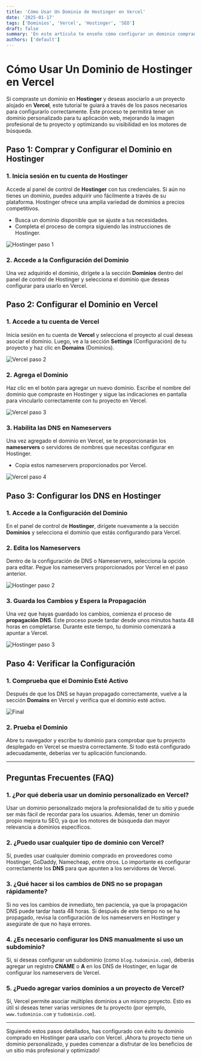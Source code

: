 ```yaml
---
title: 'Cómo Usar Un Dominio de Hostinger en Vercel'
date: '2025-01-17'
tags: ['Dominios', 'Vercel', 'Hostinger', 'SEO']
draft: false
summary: 'En este artículo te enseño cómo configurar un dominio comprado en Hostinger para usarlo en Vercel, paso a paso, para que tu proyecto esté completamente funcional en la web.'
authors: ['default']
---
```


# Cómo Usar Un Dominio de Hostinger en Vercel

Si compraste un dominio en **Hostinger** y deseas asociarlo a un proyecto alojado en **Vercel**, este tutorial te guiará a través de los pasos necesarios para configurarlo correctamente. Este proceso te permitirá tener un dominio personalizado para tu aplicación web, mejorando la imagen profesional de tu proyecto y optimizando su visibilidad en los motores de búsqueda.

## Paso 1: Comprar y Configurar el Dominio en Hostinger

### 1. Inicia sesión en tu cuenta de Hostinger

Accede al panel de control de **Hostinger** con tus credenciales. Si aún no tienes un dominio, puedes adquirir uno fácilmente a través de su plataforma. Hostinger ofrece una amplia variedad de dominios a precios competitivos.

- Busca un dominio disponible que se ajuste a tus necesidades.
- Completa el proceso de compra siguiendo las instrucciones de Hostinger.

![Hostinger paso 1](https://res.cloudinary.com/dq0pfesxe/image/upload/v1737138083/blog/wtogfj7ooqcwnlhdc4hz.png)

### 2. Accede a la Configuración del Dominio

Una vez adquirido el dominio, dirígete a la sección **Dominios** dentro del panel de control de Hostinger y selecciona el dominio que deseas configurar para usarlo en Vercel.

## Paso 2: Configurar el Dominio en Vercel

### 1. Accede a tu cuenta de Vercel

Inicia sesión en tu cuenta de **Vercel** y selecciona el proyecto al cual deseas asociar el dominio. Luego, ve a la sección **Settings** (Configuración) de tu proyecto y haz clic en **Domains** (Dominios).

![Vercel paso 2](https://res.cloudinary.com/dq0pfesxe/image/upload/v1737138382/blog/ibfpgxeysy1myngz6s2t.png)

### 2. Agrega el Dominio

Haz clic en el botón para agregar un nuevo dominio. Escribe el nombre del dominio que compraste en Hostinger y sigue las indicaciones en pantalla para vincularlo correctamente con tu proyecto en Vercel.

![Vercel paso 3](https://res.cloudinary.com/dq0pfesxe/image/upload/v1737138508/blog/yyzzpy8jlahculutcrks.png)

### 3. Habilita las DNS en Nameservers

Una vez agregado el dominio en Vercel, se te proporcionarán los **nameservers** o servidores de nombres que necesitas configurar en Hostinger.

- Copia estos nameservers proporcionados por Vercel.

![Vercel paso 4](https://res.cloudinary.com/dq0pfesxe/image/upload/v1737138818/blog/avow3dmdg89ej4klz0u6.png)

## Paso 3: Configurar los DNS en Hostinger

### 1. Accede a la Configuración del Dominio

En el panel de control de **Hostinger**, dirígete nuevamente a la sección **Dominios** y selecciona el dominio que estás configurando para Vercel.

### 2. Edita los Nameservers

Dentro de la configuración de DNS o Nameservers, selecciona la opción para editar. Pegue los nameservers proporcionados por Vercel en el paso anterior.

![Hostinger paso 2](https://res.cloudinary.com/dq0pfesxe/image/upload/v1737138976/blog/hhs1ri7mxd4nnzogekun.png)

### 3. Guarda los Cambios y Espera la Propagación

Una vez que hayas guardado los cambios, comienza el proceso de **propagación DNS**. Este proceso puede tardar desde unos minutos hasta 48 horas en completarse. Durante este tiempo, tu dominio comenzará a apuntar a Vercel.

![Hostinger paso 3](https://res.cloudinary.com/dq0pfesxe/image/upload/v1737139065/blog/fth0klwjdf5q2qyduc7l.png)

## Paso 4: Verificar la Configuración

### 1. Comprueba que el Dominio Esté Activo

Después de que los DNS se hayan propagado correctamente, vuelve a la sección **Domains** en Vercel y verifica que el dominio esté activo.

![Final](https://res.cloudinary.com/dq0pfesxe/image/upload/v1737139189/blog/kkxpkrhxljypqcespdpa.png)

### 2. Prueba el Dominio

Abre tu navegador y escribe tu dominio para comprobar que tu proyecto desplegado en Vercel se muestra correctamente. Si todo está configurado adecuadamente, deberías ver tu aplicación funcionando.

---

## Preguntas Frecuentes (FAQ)

### 1. ¿Por qué debería usar un dominio personalizado en Vercel?

Usar un dominio personalizado mejora la profesionalidad de tu sitio y puede ser más fácil de recordar para los usuarios. Además, tener un dominio propio mejora tu SEO, ya que los motores de búsqueda dan mayor relevancia a dominios específicos.

### 2. ¿Puedo usar cualquier tipo de dominio con Vercel?

Sí, puedes usar cualquier dominio comprado en proveedores como Hostinger, GoDaddy, Namecheap, entre otros. Lo importante es configurar correctamente los **DNS** para que apunten a los servidores de Vercel.

### 3. ¿Qué hacer si los cambios de DNS no se propagan rápidamente?

Si no ves los cambios de inmediato, ten paciencia, ya que la propagación DNS puede tardar hasta 48 horas. Si después de este tiempo no se ha propagado, revisa la configuración de los nameservers en Hostinger y asegúrate de que no haya errores.

### 4. ¿Es necesario configurar los DNS manualmente si uso un subdominio?

Sí, si deseas configurar un subdominio (como `blog.tudominio.com`), deberás agregar un registro **CNAME** o **A** en los DNS de Hostinger, en lugar de configurar los nameservers de Vercel.

### 5. ¿Puedo agregar varios dominios a un proyecto de Vercel?

Sí, Vercel permite asociar múltiples dominios a un mismo proyecto. Esto es útil si deseas tener varias versiones de tu proyecto (por ejemplo, `www.tudominio.com` y `tudominio.com`).

---

Siguiendo estos pasos detallados, has configurado con éxito tu dominio comprado en Hostinger para usarlo con Vercel. ¡Ahora tu proyecto tiene un dominio personalizado, y puedes comenzar a disfrutar de los beneficios de un sitio más profesional y optimizado!

